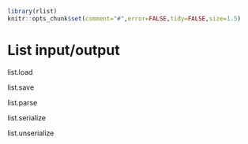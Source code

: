 <!--
%\VignetteEngine{knitr}
%\VignetteIndexEntry{List input/output}
-->

```r
library(rlist)
knitr::opts_chunk$set(comment="#",error=FALSE,tidy=FALSE,size=1.5)
```

# List input/output

list.load

list.save

list.parse

list.serialize

list.unserialize
